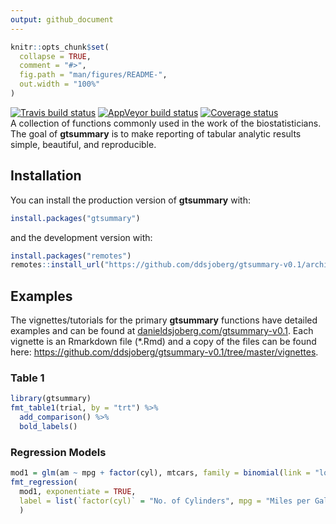 ```yaml
---
output: github_document
---
```


<!-- README.md is generated from README.Rmd. Please edit that file -->

```r
knitr::opts_chunk$set(
  collapse = TRUE,
  comment = "#>",
  fig.path = "man/figures/README-",
  out.width = "100%"
)
```

<!-- badges: start -->
[![Travis build status](https://travis-ci.org/ddsjoberg/gtsummary-v0.1.svg?branch=master)](https://travis-ci.org/ddsjoberg/gtsummary-v0.1)
[![AppVeyor build status](https://ci.appveyor.com/api/projects/status/github/ddsjoberg/gtsummary-v0-1?branch=master&svg=true)](https://ci.appveyor.com/project/ddsjoberg/gtsummary-v0-1)
[![Coverage status](https://codecov.io/gh/ddsjoberg/gtsummary-v0.1/branch/master/graph/badge.svg)](https://codecov.io/github/ddsjoberg/gtsummary-v0.1?branch=master)  
A collection of functions commonly used in the work of the biostatisticians. The goal of **gtsummary** is to make reporting of tabular analytic results simple, beautiful, and reproducible.  
<!-- badges: end -->

## Installation

You can install the production version of **gtsummary** with:

``` r
install.packages("gtsummary")
```

and the development version with:

``` r
install.packages("remotes")
remotes::install_url("https://github.com/ddsjoberg/gtsummary-v0.1/archive/master.zip")
```

## Examples

The vignettes/tutorials for the primary **gtsummary** functions have detailed examples and can be found at [danieldsjoberg.com/gtsummary-v0.1](http://www.danieldsjoberg.com/gtsummary-v0.1).  Each vignette is an Rmarkdown file (*.Rmd) and a copy of the files can be found here: [https://github.com/ddsjoberg/gtsummary-v0.1/tree/master/vignettes](https://github.com/ddsjoberg/gtsummary-v0.1/tree/master/vignettes).  

### Table 1

```r
library(gtsummary)
fmt_table1(trial, by = "trt") %>% 
  add_comparison() %>% 
  bold_labels()

```

### Regression Models

```r
mod1 = glm(am ~ mpg + factor(cyl), mtcars, family = binomial(link = "logit"))
fmt_regression(
  mod1, exponentiate = TRUE, 
  label = list(`factor(cyl)` = "No. of Cylinders", mpg = "Miles per Gallon")
  )
```
